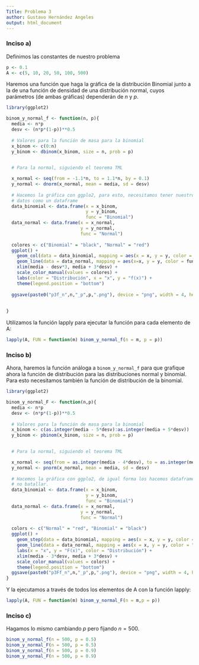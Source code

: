 ```yaml
---
Title: Problema 3
author: Gustavo Hernández Angeles
output: html_document
---
```


### Inciso a)

Definimos las constantes de nuestro problema

```r
p <- 0.1
A <- c(5, 10, 20, 50, 100, 500)
```

Haremos una función que haga la gráfica de la distribución Binomial junto a la de una función de densidad de una distribución normal, cuyos parámetros (de ambas gráficas) dependerán de $n$ y $p$.

```r
library(ggplot2)

binom_y_normal_f <- function(n, p){
  media <- n*p
  desv <- (n*p*(1-p))**0.5
  
  # Valores para la función de masa para la binomial
  x_binom <- c(0:n)
  y_binom <- dbinom(x_binom, size = n, prob = p)
  

  # Para la normal, siguiendo el teorema TML

  x_normal <- seq(from = -1.1*n, to = 1.1*n, by = 0.1)
  y_normal <- dnorm(x_normal, mean = media, sd = desv)
  
  # Hacemos la gráfica con ggplo2, para esto, necesitamos tener nuestros
  # datos como un dataframe
  data_binomial <- data.frame(x = x_binom,
                              y = y_binom,
                              func = "Binomial")
  data_normal <- data.frame(x = x_normal,
                            y = y_normal,
                            func = "Normal")
  
  colores <- c("Binomial" = "black", "Normal" = "red")
  ggplot() +
    geom_col(data = data_binomial, mapping = aes(x = x, y = y, color = func)) +
    geom_line(data = data_normal, mapping = aes(x=x, y = y, color = func), lwd = 1) +
    xlim(media - desv*3, media + 3*desv) +
    scale_color_manual(values = colores) +
    labs(color = "Distribución", x = "x", y = "f(x)") +
    theme(legend.position = "bottom")
  
  ggsave(paste0("p3f_n",n,"_p",p,".png"), device = "png", width = 4, height = 4, units = "in", dpi = 400)
  
  
}
```


Utilizamos la función lapply para ejecutar la función para cada elemento de A:

```r
lapply(A, FUN = function(m) binom_y_normal_f(n = m, p = p))
```

### Inciso b)

Ahora, haremos la función análoga a `binom_y_normal_f` para que grafique ahora la función de distribución para las distribuciones normal y binomial. Para esto necesitamos también la función de distribución de la binomial.

```r
library(ggplot2)

binom_y_normal_F <- function(n,p){
  media <- n*p
  desv <- (n*p*(1-p))**0.5
  
  # Valores para la función de masa para la binomial
  x_binom <- c(as.integer(media - 5*desv):as.integer(media + 5*desv))
  y_binom <- pbinom(x_binom, size = n, prob = p)
  

  # Para la normal, siguiendo el teorema TML

  x_normal <- seq(from = as.integer(media - 4*desv), to = as.integer(media + 4*desv), by = 0.1)
  y_normal <- pnorm(x_normal, mean = media, sd = desv)
  
  # Hacemos la gráfica con ggplo2, de igual forma los hacemos dataframes para
  # no batallar.
  data_binomial <- data.frame(x = x_binom,
                              y = y_binom,
                              func = "Binomial")
  data_normal <- data.frame(x = x_normal,
                            y = y_normal,
                            func = "Normal")
  
  colors <- c("Normal" = "red", "Binomial" = "black")
  ggplot() +
    geom_step(data = data_binomial, mapping = aes(x = x, y = y, color = "Binomial"), direction = "hv") +
    geom_line(data = data_normal, mapping = aes(x = x, y = y, color = "Normal")) +
    labs(x = "x", y = "F(x)", color = "Distribución") +
    xlim(media - 3*desv, media + 3*desv) +
    scale_color_manual(values = colors) +
    theme(legend.position = "bottom")
  ggsave(paste0("p3Ff_n",n,"_p",p,".png"), device = "png", width = 4, height = 4, units = "in", dpi = 400)
}
```

Y la ejecutamos a través de todos los elementos de A con la función lapply:

```r
lapply(A, FUN = function(m) binom_y_normal_F(n = m,p = p))
```


### Inciso c)

Hagamos lo mismo cambiando $p$ pero fijando $n = 500$.

```r
binom_y_normal_f(n = 500, p = 0.5)
binom_y_normal_F(n = 500, p = 0.5)
binom_y_normal_f(n = 500, p = 0.9)
binom_y_normal_F(n = 500, p = 0.9)
```



